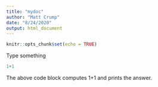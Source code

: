 ```yaml
---
title: "mydoc"
author: "Matt Crump"
date: "8/24/2020"
output: html_document
---
```


```r
knitr::opts_chunk$set(echo = TRUE)
```

Type something

```r
1+1
```

The above code block computes 1+1 and prints the answer.

